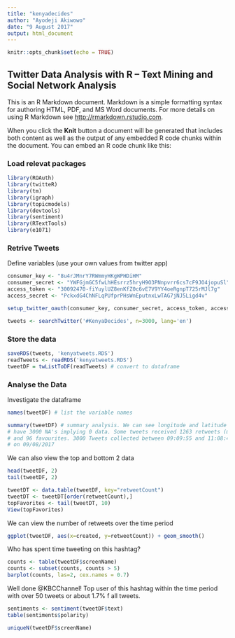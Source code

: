 ```yaml
---
title: "kenyadecides"
author: "Ayodeji Akiwowo"
date: "9 August 2017"
output: html_document
---
```


```r
knitr::opts_chunk$set(echo = TRUE)
```

## Twitter Data Analysis with R – Text Mining and Social Network Analysis 

This is an R Markdown document. Markdown is a simple formatting syntax for authoring HTML, PDF, and MS Word documents. For more details on using R Markdown see <http://rmarkdown.rstudio.com>.

When you click the **Knit** button a document will be generated that includes both content as well as the output of any embedded R code chunks within the document. You can embed an R code chunk like this:

### Load relevat packages
```r
library(ROAuth)
library(twitteR)
library(tm)
library(igraph)
library(topicmodels)
library(devtools)
library(sentiment)
library(RTextTools)
library(e1071)
```

### Retrive Tweets

Define variables (use your own values from twitter app)
```r
consumer_key <- "8u4rJMnrY7RWmmyHKgWPHDiHM"
consumer_secret <- "YWFGjmGC5fwLhHEsrrz5hryH9O3PNnpvrr6cs7cF9JO4jopuSl"
access_token <- "30092470-fiYuylUZ8enKfZ0c6vE7V9YY4oeRgnpT725rMJl7g"
access_secret <- "PckxdG4ChNFLqPUfprPHsWnEputnxLwTAG7jNJ5Ligd4v"

setup_twitter_oauth(consumer_key, consumer_secret, access_token, access_secret)

tweets <- searchTwitter('#KenyaDecides', n=3000, lang='en')
```
### Store the data
```r
saveRDS(tweets, 'kenyatweets.RDS')
readTweets <- readRDS('kenyatweets.RDS')
tweetDF = twListToDF(readTweets) # convert to dataframe
```

### Analyse the Data

Investigate the dataframe

```r
names(tweetDF) # list the variable names
```

```r
summary(tweetDF) # summary analysis. We can see longitude and latitude 
# have 3000 NA's implying 0 data. Some tweets received 1263 retweets (max) 
# and 96 favourites. 3000 Tweets collected between 09:09:55 and 11:08:48 
# on 09/08/2017
```
We can also view the top and bottom 2 data

```r
head(tweetDF, 2)
tail(tweetDF, 2)
```


```r
tweetDT <- data.table(tweetDF, key="retweetCount")
tweetDT <- tweetDT[order(retweetCount),] 
topFavorites <- tail(tweetDT, 10)
View(topFavorites)
```


We can view the number of retweets over the time period
```r
ggplot(tweetDF, aes(x=created, y=retweetCount)) + geom_smooth()
```

Who has spent time tweeting on this hashtag?
```r
counts <- table(tweetDF$screenName)
counts <- subset(counts, counts > 5)
barplot(counts, las=2, cex.names = 0.7)
```

Well done @KBCChannel! Top user of this hashtag within the time period with over 50 tweets or about 1.7% f all tweets.

```r
sentiments <- sentiment(tweetDF$text)
table(sentiments$polarity)

```


```r
uniqueN(tweetDF$screenName)

```



